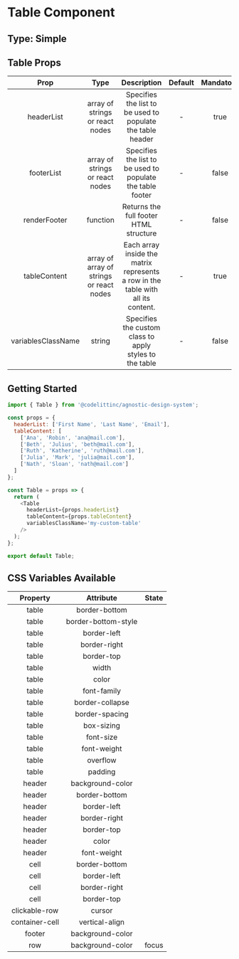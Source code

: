 # Table Component

## Type: Simple

## Table Props

|        Prop        |                   Type                   |                                   Description                                    | Default | Mandatory |
| :----------------: | :--------------------------------------: | :------------------------------------------------------------------------------: | :-----: | :-------: |
|     headerList     |     array of strings or react nodes      |            Specifies the list to be used to populate the table header            |    -    |   true    |
|     footerList     |     array of strings or react nodes      |            Specifies the list to be used to populate the table footer            |    -    |   false   |
|    renderFooter    |                 function                 |                      Returns the full footer HTML structure                      |    -    |   false   |
|    tableContent    | array of array of strings or react nodes | Each array inside the matrix represents a row in the table with all its content. |    -    |   true    |
| variablesClassName |                  string                  |             Specifies the custom class to apply styles to the table              |    -    |   false   |

## Getting Started

```javascript
import { Table } from '@codelittinc/agnostic-design-system';

const props = {
  headerList: ['First Name', 'Last Name', 'Email'],
  tableContent: [
    ['Ana', 'Robin', 'ana@mail.com'],
    ['Beth', 'Julius', 'beth@mail.com'],
    ['Ruth', 'Katherine', 'ruth@mail.com'],
    ['Julia', 'Mark', 'julia@mail.com'],
    ['Nath', 'Sloan', 'nath@mail.com']
  ]
};

const Table = props => {
  return (
    <Table
      headerList={props.headerList}
      tableContent={props.tableContent}
      variablesClassName='my-custom-table'
    />
  );
};

export default Table;
```

## CSS Variables Available

|   Property    |      Attribute      | State |
| :-----------: | :-----------------: | :---: |
|     table     |    border-bottom    |       |
|     table     | border-bottom-style |       |
|     table     |     border-left     |       |
|     table     |    border-right     |       |
|     table     |     border-top      |       |
|     table     |        width        |       |
|     table     |        color        |       |
|     table     |     font-family     |       |
|     table     |   border-collapse   |       |
|     table     |   border-spacing    |       |
|     table     |     box-sizing      |       |
|     table     |      font-size      |       |
|     table     |     font-weight     |       |
|     table     |      overflow       |       |
|     table     |       padding       |       |
|     header    |  background-color   |       |
|     header    |    border-bottom    |       |
|     header    |     border-left     |       |
|     header    |    border-right     |       |
|     header    |     border-top      |       |
|     header    |        color        |       |
|     header    |     font-weight     |       |
|     cell      |    border-bottom    |       |
|     cell      |     border-left     |       |
|     cell      |    border-right     |       |
|     cell      |     border-top      |       |
| clickable-row |       cursor        |       |
|container-cell |   vertical-align    |       |
|    footer     |  background-color   |       |
|      row      |  background-color   | focus |
